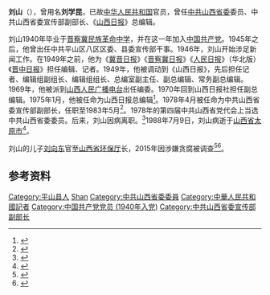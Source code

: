 {{Infobox person
|name        = 刘山
|image       = 
|image_size  = 
|caption     = 
|birth_date  = 1923年
|birth_place = [[河北省|河北省]][[平山县|平山县]]
|death_date  = {{death date|1988|7|9}}
|death_place = [[山西省|山西省]][[太原市|太原市]]
|occupation  = [[中华人民共和国|中华人民共和国]]官员
}}
'''刘山'''（{{bd|1923年||1988年|7月9日}}），曾用名'''刘学昆'''，已故[[中华人民共和国|中华人民共和国]]官员，曾任[[中共山西省委|中共山西省委]]委员、中共山西省委宣传部副部长、《[[山西日报|山西日报]]》总编辑。

刘山1940年毕业于[[晋察冀民族革命中学|晋察冀民族革命中学]]，并在这一年加入[[中国共产党|中国共产党]]。1945年之后，他曾出任中共平山区八区区委、县委宣传部干事。1946年，刘山开始涉足新闻工作。在1949年之前，他为《[[冀晋日报|冀晋日报]]》《[[晋察冀日报|晋察冀日报]]》《[[人民日报|人民日报]]》（华北版）《[[晋中日报|晋中日报]]》担任编辑、记者。1949年，他被调动到《山西日报》，先后担任记者、编辑组副组长、编辑组组长、总编室副主任、副总编辑、常务副总编辑。1969年，他被派到[[山西人民广播电台|山西人民广播电台]]出任编委。1970年回到山西日报社担任副总编辑。1975年1月，他被任命为山西日报总编辑<ref>{{cite book|editor=中共中央组织部|title=中国共产党组织史资料 第6卷 “文化大革命”时期 1966.5-1976.10|date=2000|publisher=中共党史出版社|location=北京|isbn=7-80136-318-3|pages=173}}</ref>。1978年4月被任命为中共山西省委宣传部副部长，任职至1983年5月<ref>{{cite book|editor=山西省史志研究院|title=山西通志 第32卷 党派群团志|date=2000-06|publisher=中华书局|location=北京|isbn=7-101-02488-2|pages=319}}</ref>。1978年的第四届中共山西省党代会上当选中共山西省委委员。后来，刘山因病离职。<ref>{{cite book|editor=中国新闻学会联合会，中国社会科学院新闻研究所|title=中国新闻年鉴 1988|date=1988-11|publisher=中国社会科学出版社|location=北京|isbn=7-5004-0451-4|pages=495}}</ref>1988年7月9日，刘山病逝于[[山西省|山西省]][[太原市|太原市]]<ref>{{cite book|editor=中国社会科学院新闻研究所、中国新闻学会联合会|title=中国新闻年鉴 1989|date=1989-12|publisher=中国社会科学出版社|location=北京|isbn=7-5004-0662-2|pages=326}}</ref>。

刘山的儿子[[刘向东_(1955年)|刘向东]]官至[[山西省环保厅|山西省环保厅]]长，2015年因涉嫌贪腐被调查<ref>{{cite news|title=山西“环保英雄”刘向东落马，曾建议对官员进行环保奖励|url=http://news.163.com/15/0319/20/AL3LL5DJ00014SEH.html|accessdate=2015-12-03|agency=澎湃新闻网|date=2015-03-19}}{{Dead link|date=2019年12月 |bot=InternetArchiveBot |fix-attempted=yes }}</ref><ref>{{cite news|title=环保扩权后的落马样本 “环保污吏”刘向东|url=http://www.infzm.com/content/108617|accessdate=2015-12-03|agency=南方周末|date=2015-04-02|archive-date=2019-06-03|archive-url=https://web.archive.org/web/20190603044709/http://www.infzm.com/content/108617|dead-url=no}}</ref>。

== 参考资料 ==
{{reflist|2}}

{{DEFAULTSORT:Liu Shan}}
[[Category:平山县人|Category:平山县人]]
[[Category:刘姓|Shan]]
[[Category:中共山西省委委員|Category:中共山西省委委員]]
[[Category:中華人民共和國記者|Category:中華人民共和國記者]]
[[Category:中国共产党党员_(1940年入党)|Category:中国共产党党员 (1940年入党)]]
[[Category:中共山西省委宣传部副部长|Category:中共山西省委宣传部副部长]]